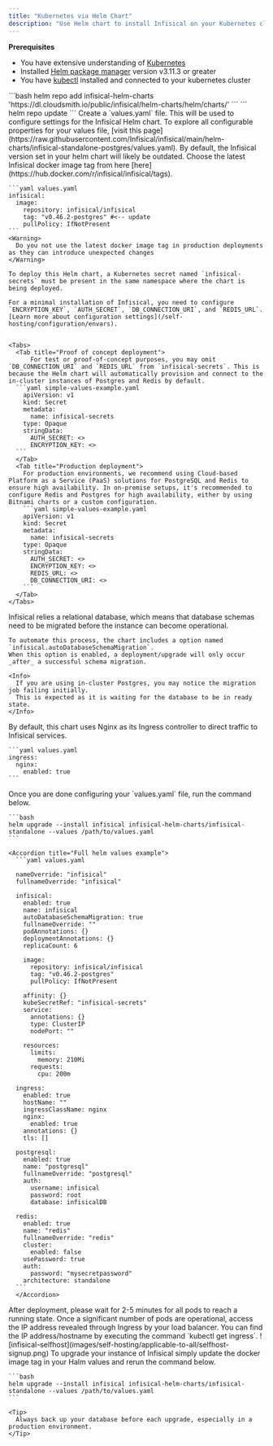 ```yaml
---
title: "Kubernetes via Helm Chart"
description: "Use Helm chart to install Infisical on your Kubernetes cluster"
--- 
```

**Prerequisites**
- You have extensive understanding of [Kubernetes](https://kubernetes.io/)
- Installed [Helm package manager](https://helm.sh/) version v3.11.3 or greater
- You have [kubectl](https://kubernetes.io/docs/reference/kubectl/kubectl/) installed and connected to your kubernetes cluster

<Steps>
  <Step title="Install Infisical Helm repository ">
    ```bash
    helm repo add infisical-helm-charts 'https://dl.cloudsmith.io/public/infisical/helm-charts/helm/charts/' 
    ```
    ```
    helm repo update
    ```
  </Step>
  <Step title="Add Helm values">
    Create a `values.yaml` file. This will be used to configure settings for the Infisical Helm chart.
    To explore all configurable properties for your values file, [visit this page](https://raw.githubusercontent.com/Infisical/infisical/main/helm-charts/infisical-standalone-postgres/values.yaml).
  </Step>
  <Step title="Select Infisical version">
    By default, the Infisical version set in your helm chart will likely be outdated. 
    Choose the latest Infisical docker image tag from here [here](https://hub.docker.com/r/infisical/infisical/tags).
    

    ```yaml values.yaml
    infisical:
      image:
        repository: infisical/infisical
        tag: "v0.46.2-postgres" #<-- update
        pullPolicy: IfNotPresent
    ```
    <Warning>
      Do you not use the latest docker image tag in production deployments as they can introduce unexpected changes
    </Warning>
  </Step>

  <Step title="Configure environment variables">

    To deploy this Helm chart, a Kubernetes secret named `infisical-secrets` must be present in the same namespace where the chart is being deployed.

    For a minimal installation of Infisical, you need to configure `ENCRYPTION_KEY`, `AUTH_SECRET`, `DB_CONNECTION_URI`, and `REDIS_URL`. [Learn more about configuration settings](/self-hosting/configuration/envars).


    <Tabs>
      <Tab title="Proof of concept deployment">
          For test or proof-of-concept purposes, you may omit `DB_CONNECTION_URI` and `REDIS_URL` from `infisical-secrets`. This is because the Helm chart will automatically provision and connect to the in-cluster instances of Postgres and Redis by default.
      ```yaml simple-values-example.yaml 
        apiVersion: v1
        kind: Secret
        metadata:
          name: infisical-secrets
        type: Opaque
        stringData:
          AUTH_SECRET: <>
          ENCRYPTION_KEY: <>
      ```
      </Tab>
      <Tab title="Production deployment">
        For production environments, we recommend using Cloud-based Platform as a Service (PaaS) solutions for PostgreSQL and Redis to ensure high availability. In on-premise setups, it's recommended to configure Redis and Postgres for high availability, either by using Bitnami charts or a custom configuration.
        ```yaml simple-values-example.yaml 
        apiVersion: v1
        kind: Secret
        metadata:
          name: infisical-secrets
        type: Opaque
        stringData:
          AUTH_SECRET: <>
          ENCRYPTION_KEY: <>
          REDIS_URL: <>
          DB_CONNECTION_URI: <>
        ```
      </Tab>
    </Tabs>
  </Step>

  <Step title="Database schema migration ">
    Infisical relies a relational database, which means that database schemas need to be migrated before the instance can become operational. 
    
    To automate this process, the chart includes a option named `infisical.autoDatabaseSchemaMigration`.
    When this option is enabled, a deployment/upgrade will only occur _after_ a successful schema migration.

    <Info>
      If you are using in-cluster Postgres, you may notice the migration job failing initially.
      This is expected as it is waiting for the database to be in ready state.
    </Info>
  </Step>

  <Step title="Routing traffic to Infisical">
    By default, this chart uses Nginx as its Ingress controller to direct traffic to Infisical services.

    ```yaml values.yaml 
    ingress:
      nginx:
        enabled: true 
    ```
  </Step>

  <Step title="Install the Helm chart ">
    Once you are done configuring your `values.yaml` file, run the command below.

    ```bash
    helm upgrade --install infisical infisical-helm-charts/infisical-standalone --values /path/to/values.yaml
    ```

    <Accordion title="Full helm values example">
      ```yaml values.yaml

      nameOverride: "infisical"
      fullnameOverride: "infisical"

      infisical:
        enabled: true
        name: infisical
        autoDatabaseSchemaMigration: true
        fullnameOverride: ""
        podAnnotations: {}
        deploymentAnnotations: {}
        replicaCount: 6

        image:
          repository: infisical/infisical
          tag: "v0.46.2-postgres"
          pullPolicy: IfNotPresent

        affinity: {}
        kubeSecretRef: "infisical-secrets"
        service:
          annotations: {}
          type: ClusterIP
          nodePort: ""

        resources:
          limits:
            memory: 210Mi
          requests:
            cpu: 200m

      ingress:
        enabled: true
        hostName: ""
        ingressClassName: nginx
        nginx:
          enabled: true
        annotations: {}
        tls: []

      postgresql:
        enabled: true
        name: "postgresql"
        fullnameOverride: "postgresql"
        auth:
          username: infisical
          password: root
          database: infisicalDB

      redis:
        enabled: true
        name: "redis"
        fullnameOverride: "redis"
        cluster:
          enabled: false
        usePassword: true
        auth:
          password: "mysecretpassword"
        architecture: standalone
      ```
      </Accordion>
  </Step>

  <Step title="Access Infisical">
    After deployment, please wait for 2-5 minutes for all pods to reach a running state. Once a significant number of pods are operational, access the IP address revealed through Ingress by your load balancer. 
    You can find the IP address/hostname by executing the command `kubectl get ingress`.
    ![infisical-selfhost](images/self-hosting/applicable-to-all/selfhost-signup.png)
  </Step>
  <Step title="Upgrade your instance">
    To upgrade your instance of Infisical simply update the docker image tag in your Halm values and rerun the command below.

    ```bash
    helm upgrade --install infisical infisical-helm-charts/infisical-standalone --values /path/to/values.yaml
    ```

    <Tip>
      Always back up your database before each upgrade, especially in a production environment.
    </Tip>

  </Step>
</Steps>

